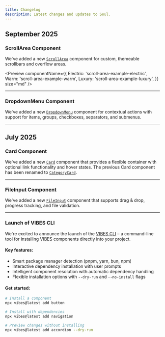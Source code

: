 ```yaml
---
title: Changelog
description: Latest changes and updates to Soul.
---
```


## September 2025

### ScrollArea Component

We've added a new [`ScrollArea`](/docs/soul/scroll-area) component for custom, themeable scrollbars and overflow areas.

<Preview
  componentName={{
    Electric: 'scroll-area-example-electric',
    Warm: 'scroll-area-example-warm',
    Luxury: 'scroll-area-example-luxury',
  }}
  size="md"
/>

---

### DropdownMenu Component

We've added a new [`DropdownMenu`](/docs/soul/dropdown-menu) component for contextual actions with support for items, groups, checkboxes, separators, and submenus.

<Preview componentName="dropdown-menu-example" size="md" />

---

## July 2025

### Card Component

We've added a new [`Card`](/docs/soul/card) component that provides a flexible container with optional link functionality and hover states. The previous Card component has been renamed to [`CategoryCard`](/docs/soul/category-card).

<Preview componentName="card-example" size="sm" />

---

### FileInput Component

We've added a new [`FileInput`](/docs/soul/file-input) component that supports drag & drop, progress tracking, and file validation.

<Preview componentName="file-input-example" size="sm" />

---

### Launch of VIBES CLI

We're excited to announce the launch of the [VIBES CLI](https://www.npmjs.com/package/vibes) – a command-line tool for installing VIBES components directly into your project.

#### Key features:

- Smart package manager detection (pnpm, yarn, bun, npm)
- Interactive dependency installation with user prompts
- Intelligent component resolution with automatic dependency handling
- Flexible installation options with `--dry-run` and `--no-install` flags

#### Get started:

```bash
# Install a component
npx vibes@latest add button

# Install with dependencies
npx vibes@latest add navigation

# Preview changes without installing
npx vibes@latest add accordion --dry-run
```
